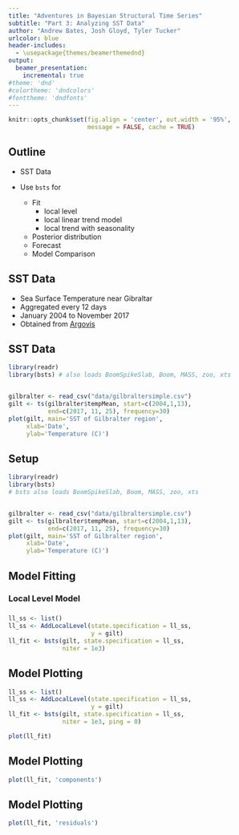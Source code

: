 ```yaml
---
title: "Adventures in Bayesian Structural Time Series"
subtitle: "Part 3: Analyzing SST Data"
author: "Andrew Bates, Josh Gloyd, Tyler Tucker"
urlcolor: blue
header-includes:
  - \usepackage{themes/beamerthemednd}
output: 
  beamer_presentation:
    incremental: true
#theme: 'dnd'
#colortheme: 'dndcolors'
#fonttheme: 'dndfonts'
---
```


```r
knitr::opts_chunk$set(fig.align = 'center', out.width = '95%',
                      message = FALSE, cache = TRUE)
```


<!-- slide 3 -->

## Outline

- SST Data

- Use `bsts` for
    - Fit
        - local level
        - local linear trend model
        - local trend with seasonality
    - Posterior distribution
    - Forecast
    - Model Comparison
    
<!-- slide 4 -->
    
## SST Data

- Sea Surface Temperature near Gibraltar
- Aggregated every 12 days
- January 2004 to November 2017
- Obtained from [Argovis](http://argovis.com/map)

    
<!-- slide 5 -->

## SST Data

```r
library(readr)
library(bsts) # also loads BoomSpikeSlab, Boom, MASS, zoo, xts


gilbralter <- read_csv("data/gilbraltersimple.csv")
gilt <- ts(gilbralter$tempMean, start=c(2004,1,13),
           end=c(2017, 11, 25), frequency=30)
plot(gilt, main='SST of Gilbralter region',
     xlab='Date',
     ylab='Temperature (C)')
```


<!-- slide 6 -->

## Setup

```r
library(readr)
library(bsts) 
# bsts also loads BoomSpikeSlab, Boom, MASS, zoo, xts


gilbralter <- read_csv("data/gilbraltersimple.csv")
gilt <- ts(gilbralter$tempMean, start=c(2004,1,13),
           end=c(2017, 11, 25), frequency=30)
plot(gilt, main='SST of Gilbralter region',
     xlab='Date',
     ylab='Temperature (C)')
```


<!-- slide 7 -->

## Model Fitting

### Local Level Model

\begin{align*}
y_t &= \mu_t + \varepsilon_t  &\varepsilon_t \sim N(0,\sigma^2_{\varepsilon}) \\
\mu_{t+1} &= \mu_t + \xi_t  &\xi_t \sim N(0, \sigma^2_{\xi}) 
\end{align*}


###

```r
ll_ss <- list()
ll_ss <- AddLocalLevel(state.specification = ll_ss,
                       y = gilt)
ll_fit <- bsts(gilt, state.specification = ll_ss,
               niter = 1e3)
```


<!-- slide 8 -->

## Model Plotting

```r
ll_ss <- list()
ll_ss <- AddLocalLevel(state.specification = ll_ss,
                       y = gilt)
ll_fit <- bsts(gilt, state.specification = ll_ss,
               niter = 1e3, ping = 0)
```


```r
plot(ll_fit)
```

<!-- slide 9 -->

## Model Plotting

```r
plot(ll_fit, 'components')
```


<!-- slide 10 -->

## Model Plotting

```r
plot(ll_fit, 'residuals')
```


